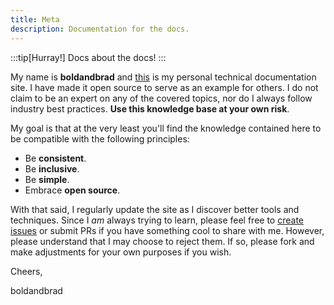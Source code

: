 ```yaml
---
title: Meta
description: Documentation for the docs.
---
```


:::tip[Hurray!]
Docs about the docs!
:::

My name is **boldandbrad** and <u>this</u> is my personal technical documentation site.
I have made it open source to serve as an example for others. I do not claim
to be an expert on any of the covered topics, nor do I always follow industry
best practices. **Use this knowledge base at your own risk**.

My goal is that at the very least you'll find the knowledge contained here to
be compatible with the following principles:

- Be **consistent**.
- Be **inclusive**.
- Be **simple**.
- Embrace **open source**.

With that said, I regularly update the site as I discover better tools and
techniques. Since I _am_ always trying to learn, please feel free to [create
issues](https://github.com/boldandbrad/docs/issues) or submit PRs if you have
something cool to share with me. However, please understand that I may choose
to reject them. If so, please fork and make adjustments for your own purposes
if you wish.

Cheers,

boldandbrad
